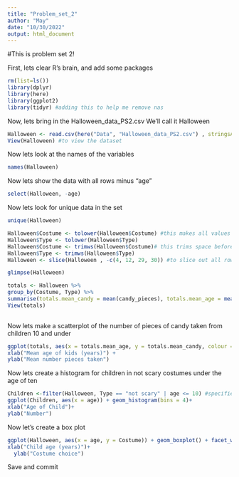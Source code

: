 ```yaml
---
title: "Problem_set_2"
author: "May"
date: "10/30/2022"
output: html_document
---
```


#This is problem set 2!

First, lets clear R's brain, and add some packages
```r
rm(list=ls())
library(dplyr)
library(here)
library(ggplot2)
library(tidyr) #adding this to help me remove nas
```

Now, lets bring in the Halloween_data_PS2.csv
We'll call it Halloween
```r
Halloween <- read.csv(here("Data", "Halloween_data_PS2.csv") , stringsAsFactors = TRUE) # make the variables factors
View(Halloween) #to view the dataset
```

Now lets look at the names of the variables
```r
names(Halloween)
```
Now lets show the data with all rows minus "age"
```r
select(Halloween, -age)
```

Now lets look for unique data in the set
```r
unique(Halloween)
```

```r
Halloween$Costume <- tolower(Halloween$Costume) #this makes all values in column all lowercase
Halloween$Type <- tolower(Halloween$Type)
Halloween$Costume <- trimws(Halloween$Costume)# this trims space before or after values
Halloween$Type <- trimws(Halloween$Type)
Halloween <- slice(Halloween , -c(4, 12, 29, 30)) #to slice out all rows with NA's

glimpse(Halloween)
```

```r
totals <- Halloween %>%
group_by(Costume, Type) %>%
summarise(totals.mean_candy = mean(candy_pieces), totals.mean_age = mean(age)) #finding mean of both variables within the group
View(totals)
  
```



Now lets make a scatterplot of the number of pieces of candy taken from children 10 and under
```r
ggplot(totals, aes(x = totals.mean_age, y = totals.mean_candy, colour = Type)) + geom_point(size =2)+
xlab("Mean age of kids (years)") +
ylab("Mean number pieces taken")
```

Now lets create a histogram for children in not scary costumes under the age of ten
```r
Children <-filter(Halloween, Type == "not scary" | age <= 10) #specifies children Type not scary and age less than or equal to 10 
ggplot(Children, aes(x = age)) + geom_histogram(bins = 4)+
xlab("Age of Child")+
ylab("Number")
```

Now let's create a box plot
```r
ggplot(Halloween, aes(x = age, y = Costume)) + geom_boxplot() + facet_wrap(~Type)+
xlab("Child age (years)")+
  ylab("Costume choice")
```

Save and commit
